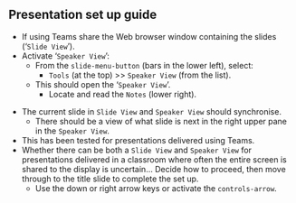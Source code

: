 ## Presentation set up guide
- If using Teams share the Web browser window containing the slides ('`Slide View`').
- Activate '`Speaker View`':
  - From the `slide-menu-button` (bars in the lower left), select:
    - `Tools` (at the top) >> `Speaker View` (from the list).
  - This should open the '`Speaker View`'.
    - Locate and read the `Notes` (lower right).

::: {.notes}
- The current slide in `Slide View` and `Speaker View` should synchronise.
  - There should be a view of what slide is next in the right upper pane in the `Speaker View`.
- This has been tested for presentations delivered using Teams.
- Whether there can be both a `Slide View` and `Speaker View` for presentations delivered in a classroom where often the entire screen is shared to the display is uncertain...
  Decide how to proceed, then move through to the title slide to complete the set up.
  - Use the down or right arrow keys or activate the `controls-arrow`. 
:::
